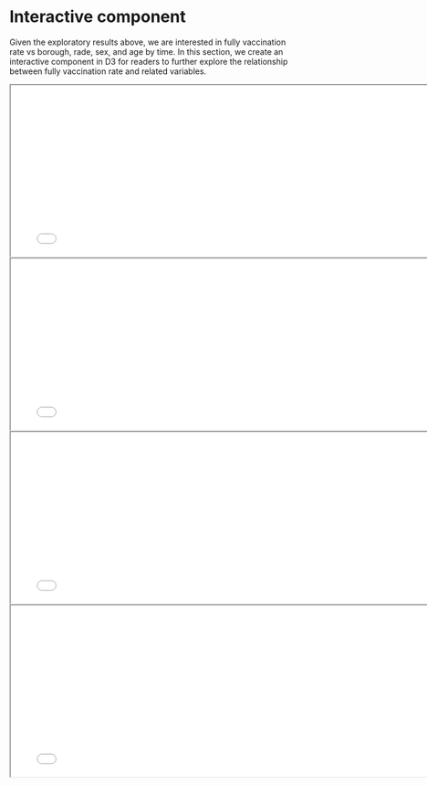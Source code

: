 # Interactive component

Given the exploratory results above, we are interested in fully vaccination rate vs borough, rade, sex, and age by time. In this section, we create an interactive component in D3 for readers to further explore the relationship between fully vaccination rate and related variables.

<iframe src="./html/byboro.html" width="780" height="300">

</iframe>

<iframe src="./html/byrace.html" width="780" height="300">

</iframe>

<iframe src="./html/bysex.html" width="780" height="300">

</iframe>

<iframe src="./html/byage.html" width="780" height="300">

</iframe>
